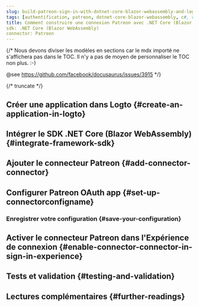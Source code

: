 ```yaml
---
slug: build-patreon-sign-in-with-dotnet-core-blazor-webassembly-and-logto
tags: [authentification, patreon, dotnet-core-blazor-webassembly, c#, connexion sociale, connexion, login]
title: Comment construire une connexion Patreon avec .NET Core (Blazor WebAssembly)
sdk: .NET Core (Blazor WebAssembly)
connector: Patreon
---
```


{/*
  Nous devons diviser les modèles en sections car le mdx importé ne s'affichera pas dans le TOC.
  Il n'y a pas de moyen de personnaliser le TOC non plus. :-)

  @see https://github.com/facebook/docusaurus/issues/3915
*/}




{/* truncate */}

<Intro connector={connector} sdk=".NET Core (Blazor WebAssembly)" link="https://learn.microsoft.com/en-us/aspnet/core/blazor/hosting-models#blazor-webassembly" />

## Créer une application dans Logto \{#create-an-application-in-logto}

<CreateApplication type="Application monopage" framework=".NET Core (Blazor WebAssembly)" />

## Intégrer le SDK .NET Core (Blazor WebAssembly) \{#integrate-framework-sdk}

<IntegrateSdk />

## Ajouter le connecteur Patreon \{#add-connector-connector}

<AddSocialConnector connector={connector} framework=".NET Core (Blazor WebAssembly)" />

## Configurer Patreon OAuth app \{#set-up-connectorconfigname}

<ConnectorGuide />

### Enregistrer votre configuration \{#save-your-configuration}

<SaveYourConfiguration connector={connector} />

## Activer le connecteur Patreon dans l'Expérience de connexion \{#enable-connector-connector-in-sign-in-experience}

<EnableSocialConnector connector={connector} />

## Tests et validation \{#testing-and-validation}

<TestingAndValidation connector={connector} sdk=".NET Core (Blazor WebAssembly)" />

## Lectures complémentaires \{#further-readings}

<FurtherReadings />

